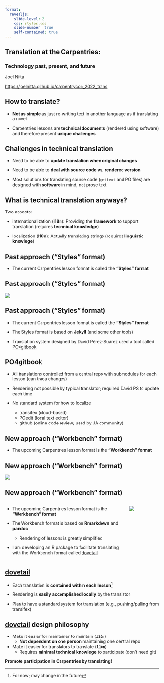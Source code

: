 ```yaml
---
format:
  revealjs:
    slide-level: 2
    css: styles.css
    slide-number: true
    self-contained: true
---
```


## Translation at the Carpentries:

### Technology past, present, and future

Joel Nitta

[https://joelnitta.github.io/carpentrycon_2022_trans](https://joelnitta.github.io/carpentrycon_2022_trans)

## How to translate?

- **Not as simple** as just re-writing text in another language as if translating a novel

- Carpentries lessons are **technical documents** (rendered using software) and therefore present **unique challenges**

## Challenges in technical translation

- Need to be able to **update translation when original changes**

- Need to be able to **deal with source code vs. rendered version**

- Most solutions for translating source code (`gettext` and PO files) are designed with **software** in mind, not prose text

## What is technical translation anyways?

Two aspects:

- internationalization (**i18n**): Providing the **framework** to support translation (requires **technical knowledge**)

- localization (**l10n**): Actually translating strings (requires **linguistic knowlege**)

## Past approach ("Styles" format)

- The current Carpentries lesson format is called the **"Styles" format**

## Past approach ("Styles" format)

![](https://carpentries.org/images/blog/2022/01/2022-01-31-python-choice-old.png){fig-alt="Programming With Python built with the Styles template on 2022-01-27"}

## Past approach ("Styles" format)

- The current Carpentries lesson format is called the **"Styles" format**

- The Styles format is based on **Jekyll** (and some other tools)

- Translation system designed by David Pérez-Suárez used a tool called [PO4gitbook](https://github.com/darkcircle/po4gitbook)

## PO4gitbook

- All translations controlled from a central repo with submodules for each lesson (can traca  changes)

- Rendering not possible by typical translator; required David PS to update each time

- No standard system for how to localize
  - transifex (cloud-based)
  - POedit (local text editor)
  - github (online code review; used by JA community)

## New approach ("Workbench" format)

- The upcoming Carpentries lesson format is the **"Workbench" format**

## New approach ("Workbench" format)

![](https://carpentries.org/images/blog/2022/01/2022-01-31-python-choice.png){fig-alt="Programming With Python built with the Carpentries Workbench on 2022-01-27"}

## New approach ("Workbench" format)

:::: {.columns}

::: {.column width="80%"}
- The upcoming Carpentries lesson format is the **"Workbench" format**

- The Workbench format is based on **Rmarkdown** and **pandoc**
  - Rendering of lessons is greatly simplified

- I am developing an R package to facilitate translating with the Workbench format called [dovetail](https://github.com/joelnitta/dovetail)
:::

::: {.column width="20%"}
[![](https://carpentries.github.io/sandpaper/logo.png){fig-alt="sandpaper R package logo"}](https://carpentries.github.io/sandpaper/)

:::

::::

## [dovetail](https://github.com/joelnitta/dovetail)

- Each translation is **contained within each lesson**^[For now; may change in the future]

- Rendering is **easily accomplished locally** by the translator

- Plan to have a standard system for translation (e.g., pushing/pulling from transifex)

## [dovetail](https://github.com/joelnitta/dovetail) design philosophy

- Make it easier for maintainer to maintain (**`i18n`**)
  - **Not dependent on one person** maintaining one central repo

- Make it easier for translators to translate (**`l10n`**)
  - Requires **minimal technical knowlege** to participate (don't need git)

::: {.fragment}	
**Promote participation in Carpentries by translating!**
:::
